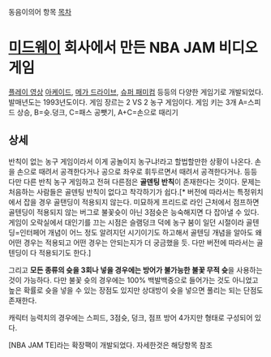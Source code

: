 동음이의어 항목
[[목차]]

= [[미드웨이]] 회사에서 만든 NBA JAM 비디오 게임 =
[http://www.youtube.com/watch?v=lUsnEPYy33Y 플레이 영상]
[[아케이드]], [[메가 드라이브]], [[슈퍼 패미컴]] 등등의 다양한 게임기로 개발되었다.
발매년도는 1993년도이다.
게임 장르는 2 VS 2 농구 게임이다.
게임 키는 3개 A=스피드 상승, B=슛.덩크, C=패스 공뺏기, A+C=손으로 때리기

== 상세 ==
반칙이 없는 농구 게임이라서 이게 공놀이지 농구냐!라고 할법할만한 상황이 나온다. 손을 손으로 때려서 공격한다거나 공으로 좌우로 휘두르면서 때려서 공격한다거나. 등등 다만 다른 반칙 농구 게임하고 전혀 다른점은 '''골덴팅 반칙'''이 존재한다는 것이다. 문제는 처음하는 사람들은 골덴팅 반칙이 없다고 착각하기가 쉽다.[* 버전에 따라서는 특정위치에서 잡을 경우 골탠딩이 적용되지 않는다. 미묘하게 프리드로 라인 근처에서 점프하면 골텐딩이 적용되지 않는 버그로 불꽃슛이 아닌 3점슛은 능숙해지면 다 잡아낼 수 있다. 게임이 오락실에서 대인기를 끄는 시점은 슬램덩크 덕에 농구 붐이 일던 시절이라 골텐딩=인터페어 개념이 어느 정도 알려지던 시기이기도 하고해서 골텐딩 개념을 알아도 왜 어떤 경우는 적용되고 어떤 경우는 안되는지가 더 궁금했을 듯. 다만 버전에 따라서는 골텐딩이 다 적용되기도 한다.]

그리고 '''모든 종류의 슛을 3회나 넣을 경우에는 방어가 불가능한 불꽃 무적 슛'''을 사용하는 것이 가능하다. 다만 불꽃 슛의 경우에는 100% 백발백중으로 들어가는 것도 아니었고 높은 확률로 슛을 넣을 수 있는 장점도 있지만 상대방이 슛을 넣으면 풀리는 되는 단점도 존재한다.

캐릭터 능력치의 경우에는 스피드, 3점슛, 덩크, 점프 방어 4가지만 형태로 구성되어 있다.

[NBA JAM TE]라는 확장팩이 개발되었다. 자세한것은 해당항목 참조
